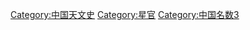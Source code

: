 {{Catmore}}

[[Category:中国天文史|Category:中国天文史]]
[[Category:星官|Category:星官]]
[[Category:中国名数3|Category:中国名数3]]